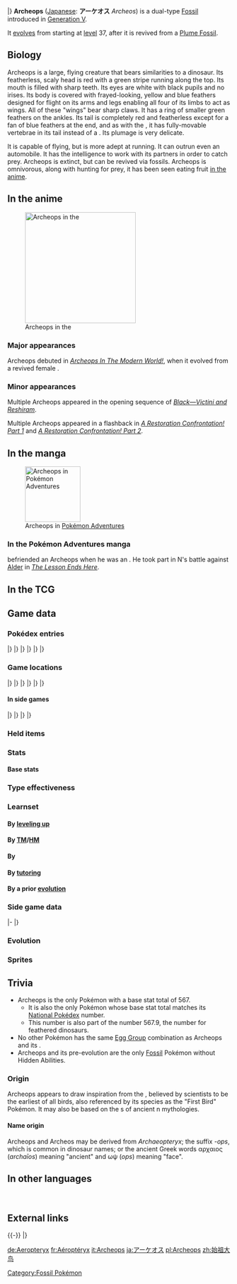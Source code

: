 {{PokémonPrevNext/Head|type=Rock|type2=Flying}}
{{PokémonPrevNext/Pokémon|type=Rock|prevnum=566|prev=Archen|nextnum=568|next=Trubbish}}
|}
{{Pokémon Infobox
|name=Archeops
|jname=アーケオス
|jtranslit=Ākeosu
|tmname=Archeos
|category=First Bird
|type1=Rock
|type2=Flying
|abilitylayout=1
|ability1=Defeatist
|ndex=567
|udex=073
|u2dex=129
|adex=193
|height-ftin=4'07"
|height-m=1.4
|weight-lbs=70.5
|weight-kg=32.0
|egggroupn=2
|egggroup1=Flying
|egggroup2=Water 3
|eggcycles=30
|expyield=177
|lv100exp=1,000,000
|evtotal=2
|evat=2
|gendercode=31
|color=Yellow
|catchrate=45
|body=09
|pokefordex=archeops
|generation=5
|friendship=70
}}
'''Archeops''' ([[List of Japanese Pokémon names|Japanese]]: '''アーケオス''' ''Archeos'') is a dual-type {{2t|Rock|Flying}} [[Fossil]] {{OBP|Pokémon|species}} introduced in [[Generation V]].

It [[Evolution|evolves]] from {{p|Archen}} starting at [[level]] 37, after it is revived from a [[Cover and Plume Fossils|Plume Fossil]].

==Biology==
Archeops is a large, flying creature that bears similarities to a dinosaur. Its featherless, scaly head is red with a green stripe running along the top. Its mouth is filled with sharp teeth. Its eyes are white with black pupils and no irises. Its body is covered with frayed-looking, yellow and blue feathers designed for flight on its arms and legs enabling all four of its limbs to act as wings. All of these "wings" bear sharp claws. It has a ring of smaller green feathers on the ankles. Its tail is completely red and featherless except for a fan of blue feathers at the end, and as with the ''{{wp|Archaeopterygiformes}}'', it has fully-movable vertebrae in its tail instead of a {{wp|pygostyle}}. Its plumage is very delicate.

It is capable of flying, but is more adept at running. It can outrun even an automobile. It has the intelligence to work with its partners in order to catch prey. Archeops is extinct, but can be revived via fossils. Archeops is omnivorous, along with hunting for prey, it has been seen eating fruit [[BW036|in the anime]].

==In the anime==
[[File:Archeops anime.png|thumb|250px|left|Archeops in the {{pkmn|anime}}]]
===Major appearances===
Archeops debuted in ''[[BW036|Archeops In The Modern World!]]'', when it evolved from a revived female {{p|Archen}}.

===Minor appearances===
Multiple Archeops appeared in the opening sequence of ''[[M14|Black—Victini and Reshiram]]''.

Multiple Archeops appeared in a flashback in ''[[BW075|A Restoration Confrontation! Part 1]]'' and ''[[BW076|A Restoration Confrontation! Part 2]]''.

==In the manga==
[[File:N Archeops Adventures.png|thumb|125px|Archeops in [[Pokémon Adventures]]]]
===In the Pokémon Adventures manga===
{{adv|N}} befriended an Archeops when he was an {{p|Archen}}. He took part in N's battle against [[Alder]] in ''[[PS508|The Lesson Ends Here]]''.

==In the TCG==
{{main|Archeops (TCG)}}

==Game data==
===Pokédex entries===
{{Dex/Header|type=Rock|type2=Flying}}
{{Dex/NA|gen=V}}
{{Dex/Gen|gen=V}}
{{Dex/Entry1|v=Black|t=FFF|entry=They are intelligent and will cooperate to catch prey. From the ground, they use a running start to take flight.}}
{{Dex/Entry1|v=White|entry=It runs better than it flies. It catches prey by running at speeds comparable to those of an automobile.}}
{{Dex/Entry2|v=Black 2|v2=White 2|t=FFF|entry=It runs better than it flies. It takes off into the sky by running at a speed of {{tt|25 mph|40 km/h}}.}}
|}
|}
{{Dex/Gen|gen=VI}}
{{Dex/Entry1|v=X|t=FFF|entry=They are intelligent and will cooperate to catch prey. From the ground, they use a running start to take flight.}}
{{Dex/Entry1|v=Y|entry=It runs better than it flies. It takes off into the sky by running at a speed of {{tt|25 mph|40 km/h}}.}}
{{Dex/Entry1|v=Omega Ruby|t=FFF|entry=They are intelligent and will cooperate to catch prey. From the ground, they use a running start to take flight.}}
{{Dex/Entry1|v=Alpha Sapphire|t=FFF|entry=It runs better than it flies. It takes off into the sky by running at a speed of {{tt|25 mph|40 km/h}}.}}
|}
|}
{{Dex/Gen|gen=VII}}
{{Dex/Entry1|v=Sun|entry=Although apparently able to fly, they tended to run along the ground, averaging speeds of roughly {{tt|25 mph|40 km/h}}.}}
{{Dex/Entry1|v=Moon|entry=They hunted in flocks. When one Archeops had the prey cornered, another would swoop on it.}}
{{Dex/Entry1|v=Ultra Sun|entry=This ancient Pokémon's plumage is delicate, so if anyone other than an experienced professional tries to restore it, they will fail.}}
{{Dex/Entry1|v=Ultra Moon|entry=Said to be an ancestor of bird Pokémon, the muscles it uses to flap its wings are still weak, so it needs a long runway in order to take off.}}
|}
|}
{{Dex/Footer}}

===Game locations===
{{Availability/Header|type=Rock|type2=Flying}}
{{Availability/NA|gen=V}}
{{Availability/Gen|gen=V}}
{{Availability/Entry2|v=Black|v2=White|t=fff|area=[[Evolution|Evolve]] {{p|Archen}}}}
{{Availability/Entry2|v=Black 2|v2=White 2|t=fff|area=[[Evolution|Evolve]] {{p|Archen}}}}
|}
|}
{{Availability/Gen|gen=VI}}
{{Availability/Entry2|v=X|v2=Y|t=fff|area=[[Evolution|Evolve]] {{p|Archen}}}}
{{Availability/Entry1|2|v=Omega Ruby|t=fff|area=[[Evolution|Evolve]] {{p|Archen}}}}
{{Availability/Entry1/None|2|v=Alpha Sapphire}}
|}
|}
{{Availability/Gen|gen=VII}}
{{Availability/Entry1/None|2|v=Sun}}
{{Availability/Entry1|2|v=Moon|area=[[Evolution|Evolve]] {{p|Archen}}}}
{{Availability/Entry2|v=Ultra Sun|v2=Ultra Moon|area=[[Evolution|Evolve]] {{p|Archen}}}}
|}
|}
{{Availability/Footer}}

====In side games====
{{Availability/Header|type=Rock|type2=Flying}}
{{Availability/NA|gen=V}}
{{Availability/Gen|gen=V}}
{{Availability/Entry1|1|v=Rumble Blast|color={{fire color}}|area=Treetops: [[World Axle - B2F]]}}
{{Availability/Entry1|1|v=MD GTI|link=Pokémon Mystery Dungeon: Gates to Infinity|color={{silver color}}|area=[[Hazy Pass]] (Golden Chamber), [[Stompstump Peak]] (Golden Chamber), [[Desolate Canyon]] (Golden Chamber), [[Forest Grotto]] (Golden Chamber), [[Tempting Path]] (Golden Chamber), [[Forest of Shadows]] (1F-14F), [[Daybreak Ridge]] (Golden Chamber), [[Ochre Quarry]] (Golden Chamber), [[Grove of Whispers]] (Golden Chamber), [[Freezing Pillar]] (1F-14F), [[Windy Shoreline]] (Mapless Street), [[Canyon Foot]] (1F-9F), [[Miragesands]] (1F-29F), [[Silent Tundra]] (B1-B26), [[Dreamy Island]] (1F-25F), [[Moonlit Forest]] (Golden Chamber), [[Rusty Mountain]] (1F-24F), [[Cape at the Edge]] (B1-B26), Magnagate dungeons}}
{{Availability/Entry1|1|v=Rumble U|color={{fire color}}|area=[[Wonder Area#Pokémon Outbreak!|Wonder Area: Pokémon Outbreak!]] <small>(Boss)</small>, [[Conductor Room#King of the Sky|Conductor Room: King of the Sky]]}}
|}
|}
{{Availability/Gen|gen=VI}}
{{Availability/Entry1|1|v=Battle Trozei|color={{defense color}}|area=[[Sacred Plains#Stage 3|Sacred Plains: Stage 3]]}}
{{Availability/Entry1|1|v=Shuffle|color={{beauty color}}|area=Event: ''[[Special Stages#High-Speed Challenge|Archeops Appears]]''<br>Event: ''[[Special Stages#Great Daily (Third release)|Great Daily Pokémon]]'' <small>(Third release)</small>}}
{{Availability/Entry1|1|v=Rumble World|color={{fire color}}|area=[[Fairy Land#Ancient Stronghold|Fairy Land: Ancient Stronghold]] <small>(Back Boss)</small>}}
|}
|}
{{Availability/Footer}}

===Held items===

===Stats===
====Base stats====
{{BaseStats
|type=Rock
|type2=Flying
|HP=75
|Attack=140
|Defense=65
|SpAtk=112
|SpDef=65
|Speed=110}}

===Type effectiveness===
{{TypeEffectiveness
|type1=Rock
|type2=Flying
|Normal=50
|Fighting=100
|Flying=50
|Poison=50
|Ground=0
|Rock=200
|Bug=50
|Ghost=100
|Steel=200
|Fire=50
|Water=200
|Grass=100
|Electric=200
|Psychic=100
|Ice=200
|Dragon=100
|Dark=100
|Fairy=100
|notes=yes
|flying=ironball
|newground=2}}

===Learnset===
====By [[Level|leveling up]]====
{{learnlist/levelh/7|Archeops|Rock|Flying|5}}
{{learnlist/level7|1|Quick Attack|Normal|Physical|40|100|30}}
{{learnlist/level7|1|Leer|Normal|Status|&mdash;|100|30}}
{{learnlist/level7|1|Wing Attack|Flying|Physical|60|100|35||'''}}
{{learnlist/level7|1|Rock Throw|Rock|Physical|50|90|15||'''}}
{{learnlist/level7|5|Rock Throw|Rock|Physical|50|90|15||'''}}
{{learnlist/level7|8|Double Team|Normal|Status|&mdash;|&mdash;|15}}
{{learnlist/level7|11|Scary Face|Normal|Status|&mdash;|100|10}}
{{learnlist/level7|15|Pluck|Flying|Physical|60|100|20||'''}}
{{learnlist/level7|18|Ancient Power|Rock|Special|60|100|5||'''}}
{{learnlist/level7|21|Agility|Psychic|Status|&mdash;|&mdash;|30}}
{{learnlist/level7|25|Quick Guard|Fighting|Status|&mdash;|&mdash;|15}}
{{learnlist/level7|28|Acrobatics|Flying|Physical|55|100|15||'''}}
{{learnlist/level7|31|Dragon Breath|Dragon|Special|60|100|20}}
{{learnlist/level7|35|Crunch|Dark|Physical|80|100|15}}
{{learnlist/level7|40|Endeavor|Normal|Physical|&mdash;|100|5}}
{{learnlist/level7|45|U-turn|Bug|Physical|70|100|20}}
{{learnlist/level7|51|Rock Slide|Rock|Physical|75|90|10||'''}}
{{learnlist/level7|56|Dragon Claw|Dragon|Physical|80|100|15}}
{{learnlist/level7|61|Thrash|Normal|Physical|120|100|10}}
{{learnlist/levelf/7|Archeops|Rock|Flying|5}}

====By [[TM]]/[[HM]]====
{{learnlist/tmh/7|Archeops|Rock|Flying|5}}
{{learnlist/tm7|TM02|Dragon Claw|Dragon|Physical|80|100|15}}
{{learnlist/tm7|TM05|Roar|Normal|Status|&mdash;|&mdash;|20}}
{{learnlist/tm7|TM06|Toxic|Poison|Status|&mdash;|90|10}}
{{learnlist/tm7|TM10|Hidden Power|Normal|Special|60|100|15}}
{{learnlist/tm7|TM12|Taunt|Dark|Status|&mdash;|100|20}}
{{learnlist/tm7|TM15|Hyper Beam|Normal|Special|150|90|5}}
{{learnlist/tm7|TM17|Protect|Normal|Status|&mdash;|&mdash;|10}}
{{learnlist/tm7|TM19|Roost|Flying|Status|&mdash;|&mdash;|10}}
{{learnlist/tm7|TM21|Frustration|Normal|Physical|&mdash;|100|20}}
{{learnlist/tm7|TM23|Smack Down|Rock|Physical|50|100|15||'''}}
{{learnlist/tm7|TM26|Earthquake|Ground|Physical|100|100|10}}
{{learnlist/tm7|TM27|Return|Normal|Physical|&mdash;|100|20}}
{{learnlist/tm7|TM32|Double Team|Normal|Status|&mdash;|&mdash;|15}}
{{learnlist/tm7|TM37|Sandstorm|Rock|Status|&mdash;|&mdash;|10}}
{{learnlist/tm7|TM39|Rock Tomb|Rock|Physical|60|95|15||'''}}
{{learnlist/tm7|TM40|Aerial Ace|Flying|Physical|60|&mdash;|20||'''}}
{{learnlist/tm7|TM41|Torment|Dark|Status|&mdash;|100|15}}
{{learnlist/tm7|TM42|Facade|Normal|Physical|70|100|20}}
{{learnlist/tm7|TM44|Rest|Psychic|Status|&mdash;|&mdash;|10}}
{{learnlist/tm7|TM45|Attract|Normal|Status|&mdash;|100|15}}
{{learnlist/tm7|TM48|Round|Normal|Special|60|100|15}}
{{learnlist/tm7|TM51|Steel Wing|Steel|Physical|70|90|25}}
{{learnlist/tm7|TM52|Focus Blast|Fighting|Special|120|70|5}}
{{learnlist/tm7|TM62|Acrobatics|Flying|Physical|55|100|15||'''}}
{{learnlist/tm7|TM65|Shadow Claw|Ghost|Physical|70|100|15}}
{{learnlist/tm7|TM68|Giga Impact|Normal|Physical|150|90|5}}
{{learnlist/tm7|TM69|Rock Polish|Rock|Status|&mdash;|&mdash;|20}}
{{learnlist/tm7|TM71|Stone Edge|Rock|Physical|100|80|5||'''}}
{{learnlist/tm7|TM76|Fly|Flying|Physical|90|95|15||'''}}
{{learnlist/tm7|TM78|Bulldoze|Ground|Physical|60|100|20}}
{{learnlist/tm7|TM80|Rock Slide|Rock|Physical|75|90|10||'''}}
{{learnlist/tm7|TM82|Dragon Tail|Dragon|Physical|60|90|10}}
{{learnlist/tm7|TM87|Swagger|Normal|Status|&mdash;|85|15}}
{{learnlist/tm7|TM88|Sleep Talk|Normal|Status|&mdash;|&mdash;|10}}
{{learnlist/tm7|TM89|U-turn|Bug|Physical|70|100|20}}
{{learnlist/tm7|TM90|Substitute|Normal|Status|&mdash;|&mdash;|10}}
{{learnlist/tm7|TM100|Confide|Normal|Status|&mdash;|&mdash;|20}}
{{learnlist/tmf/7|Archeops|Rock|Flying|5}}

====By {{pkmn|breeding}}====
{{learnlist/breedh/7|Archeops|Rock|Flying|5}}
{{learnlist/breed7|{{MSP|177|Natu}}{{MSP|178|Xatu}}|Ally Switch|Psychic|Status|&mdash;|&mdash;|15|‡}}
{{learnlist/breed7|{{MSP|041|Zubat}}{{MSP|042|Golbat}}{{MSP|169|Crobat}}{{MSP|138|Omanyte}}{{MSP|139|Omastar}}{{MSP|142|Aerodactyl}}<br>{{MSP|451|Skorupi}}{{MSP|452|Drapion}}{{MSP|564|Tirtouga}}{{MSP|565|Carracosta}}{{MSP|714|Noibat}}{{MSP|715|Noivern}}|Bite|Dark|Physical|60|100|25}}
{{learnlist/breed7|{{MSP|580|Ducklett}}{{MSP|581|Swanna}}{{MSP|627|Rufflet}}{{MSP|628|Braviary}}|Defog|Flying|Status|&mdash;|&mdash;|15}}
{{learnlist/breed7|{{MSP|333|Swablu}}{{MSP|334|Altaria}}{{MSP|693|Clawitzer}}{{MSP|715|Noivern}}|Dragon Pulse|Dragon|Special|85|100|10}}
{{learnlist/breed7|{{MSP|222|Corsola}}|Earth Power|Ground|Special|90|100|10}}
{{learnlist/breed7|{{MSP|222|Corsola}}|Head Smash|Rock|Physical|150|80|5|*|'''}}
{{learnlist/breed7|{{MSP|083|Farfetch'd}}{{MSP|341|Corphish}}{{MSP|342|Crawdaunt}}{{MSP|451|Skorupi}}{{MSP|452|Drapion}}|Knock Off|Dark|Physical|65|100|20}}
{{learnlist/breed7|{{MSP|227|Skarmory}}{{MSP|661|Fletchling}}{{MSP|662|Fletchinder}}{{MSP|663|Talonflame}}|Steel Wing|Steel|Physical|70|90|25}}
{{learnlist/breed7|{{MSP|341|Corphish}}|Switcheroo|Dark|Status|&mdash;|100|10|*}}
{{learnlist/breedf/7|Archeops|Rock|Flying|5}}

====By [[Move Tutor|tutoring]]====
{{learnlist/tutorh/7|Archeops|Rock|Flying|5}}
{{learnlist/tutor7|Ally Switch|Psychic|Status|—|—|15|||no|yes}}
{{learnlist/tutor7|Aqua Tail|Water|Physical|90|90|10|||no|yes}}
{{learnlist/tutor7|Bounce|Flying|Physical|85|85|5||'''|no|yes}}
{{learnlist/tutor7|Defog|Flying|Status|—|—|15|||no|yes}}
{{learnlist/tutor7|Dragon Pulse|Dragon|Special|85|100|10|||no|yes}}
{{learnlist/tutor7|Earth Power|Ground|Special|90|100|10|||no|yes}}
{{learnlist/tutor7|Endeavor|Normal|Physical|—|100|5|||no|yes}}
{{learnlist/tutor7|Heat Wave|Fire|Special|95|90|10|||no|yes}}
{{learnlist/tutor7|Iron Defense|Steel|Status|—|—|15|||no|yes}}
{{learnlist/tutor7|Iron Tail|Steel|Physical|100|75|15|||no|yes}}
{{learnlist/tutor7|Knock Off|Dark|Physical|65|100|20|||no|yes}}
{{learnlist/tutor7|Outrage|Dragon|Physical|120|100|10|||no|yes}}
{{learnlist/tutor7|Sky Attack|Flying|Physical|140|90|5||'''|no|yes}}
{{learnlist/tutor7|Snore|Normal|Special|50|100|15|||no|yes}}
{{learnlist/tutor7|Stealth Rock|Rock|Status|—|—|20|||no|yes}}
{{learnlist/tutor7|Tailwind|Flying|Status|—|—|15|||no|yes}}
{{learnlist/tutor7|Uproar|Normal|Special|90|100|10|||no|yes}}
{{learnlist/tutor7|Zen Headbutt|Psychic|Physical|80|90|15|||no|yes}}
{{learnlist/tutorf/7|Archeops|Rock|Flying|5}}

====By a prior [[evolution]]====
{{learnlist/prevoh/7|Archeops|Rock|Flying|5}}
{{Learnlist/prevo7null}}
{{learnlist/prevof/7|Archeops|Rock|Flying|5}}

===Side game data===
{{Spindata/Head|type=Rock|type2=Flying}}
{{Spindata/RumbleBlast|col=6|type=Rock
|att=5
|def=3
|speed=4
}}
|-
{{Spindata/Battle Trozei|col=3|type=Rock|ndex=567
|power=2
}}
{{Spindata/Shuffle|col=3|type=Rock|ndex=567|num=619
|min=70
|max=110
|raisemaxlevel=5
|skill=Power of 4+
|skilldesc=Deals even more damage when you make a match of four.
}}
|}

===Evolution===
{{evobox-2
|type1=Rock
|type2=Flying
|no1=566
|name1=Archen
|type1-1=Rock
|type2-1=Flying
|evo1={{bag|Rare Candy}}<br>{{color2|000|Level|Level 37}}
|no2=567
|name2=Archeops
|type1-2=Rock
|type2-2=Flying}}

===Sprites===
{{Spritebox/Header|type=Rock|type2=Flying}}
{{Spritebox/NA|gen=V}}
{{Spritebox/5|ndex=567}}
{{Spritebox/6|ndex=567}}
{{Spritebox/7|ndex=567}}
{{Spritebox/Footer|567|Archeops}}

==Trivia==
* Archeops is the only Pokémon with a base stat total of 567.
** It is also the only Pokémon whose base stat total matches its [[National Pokédex]] number.
** This number is also part of the {{wp|Dewey Decimal}} number 567.9, the number for feathered dinosaurs.
* No other Pokémon has the same [[Egg Group]] combination as Archeops and its {{p|Archen|pre-evolution}}.
* Archeops and its pre-evolution are the only [[Fossil]] Pokémon without Hidden Abilities.

===Origin===
Archeops appears to draw inspiration from the ''{{wp|Archaeopteryx}}'', believed by scientists to be the earliest of all birds, also referenced by its species as the "First Bird" Pokémon. It may also be based on the {{wp|Feathered Serpent}}s of ancient {{wp|Mesoamerica}}n mythologies.

====Name origin====
Archeops and Archeos may be derived from ''Archaeopteryx''; the suffix ''-ops'', which is common in dinosaur names; or the ancient Greek words αρχαιος (''archaīos'') meaning "ancient" and ωψ (''ops'') meaning "face".

==In other languages==
{{Other languages|type=Rock|type2=Flying
|ja=アーケオス ''Archeos''|jameaning=From ''{{wp|Archaeopteryx}}''
|fr=Aéroptéryx|frmeaning=From ''{{tt|aero|Greek for 'air'}}'' and ''{{wp|Archaeopteryx}}''
|es=Archeops|esmeaning=Same as English name
|de=Aeropteryx|demeaning=From ''{{tt|aero|Greek for 'air'}}'' and ''{{wp|Archaeopteryx}}''
|it=Archeops|itmeaning=Same as English name
|ko=아케오스 ''Akeos''|komeaning=Transliteration of Japanese name
|zh_cmn=始祖大鳥 / 始祖大鸟 ''Shǐzǔdàniǎo''|zh_cmnmeaning=From {{tt|始祖鳥 ''Shǐzǔniǎo''|Archaeopteryx}} and {{tt|大 ''dà''|big}}
|ru=Аркеопс ''Arkeops''|rumeaning=Transcription of English name
}}
<br clear="left">
<!--
==Notes==
<references />-->

==External links==

{{-}}
{{PokémonPrevNext/Head|type=Rock|type2=Flying}}
{{PokémonPrevNext/Pokémon|type=Rock|prevnum=566|prev=Archen|nextnum=568|next=Trubbish}}
|}
{{Project Pokédex notice}}

[[Category:Fossil Pokémon]]

[[de:Aeropteryx]]
[[fr:Aéroptéryx]]
[[it:Archeops]]
[[ja:アーケオス]]
[[pl:Archeops]]
[[zh:始祖大鸟]]